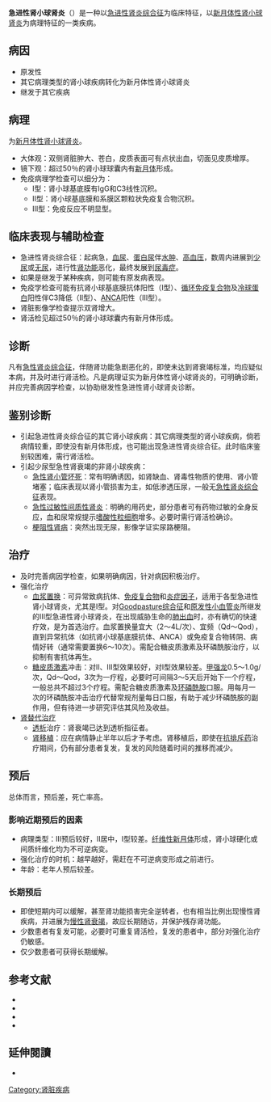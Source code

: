 {{medical}}
{{No footnotes|time=2012-02-12T10:07:19+00:00 }}
{{Infobox_Disease
 | Name           = 急进性肾小球肾炎
 | Image          = Crescentic glomerulonephritis (2).jpg
 | Caption        = MPO-ANCA阳性的急进性肾小球肾炎患者身上的新月体性肾小球肾炎组织病理学影像。切片经过苏木精和曙红染色。
 | DiseasesDB     = 3165
 | ICD10          = {{ICD10|N|00||n|00}}-{{ICD10|N|08||n|00}} with .7 suffix
 | ICD9           = 
 | ICDO           = 
 | OMIM           = 
 | MedlinePlus    = 
 | eMedicineSubj  = med
 | eMedicineTopic = 881
 | eMedicine_mult = {{eMedicine2|med|890}} | 
 | MeshID         = 
}}

'''急进性肾小球肾炎'''（{{lang-en|'''Rapidly progressive glomerulonephritis''' ('''RPGN''')}}）是一种以[[肾炎综合征|急进性肾炎综合征]]为临床特征，以[[新月体性肾小球肾炎|新月体性肾小球肾炎]]为病理特征的一类疾病。

==病因==
{{seealso|腎功能|腎生理學}}

*原发性
*其它病理类型的肾小球疾病转化为新月体性肾小球肾炎
*继发于其它疾病

==病理==
为[[新月体性肾小球肾炎|新月体性肾小球肾炎]]。
*大体观：双侧肾脏肿大、苍白，皮质表面可有点状出血，切面见皮质增厚。
*镜下观：超过50％的肾小球球囊内有[[新月体|新月体]]形成。
*免疫病理学检查可以细分为：
**Ⅰ型：肾小球基底膜有IgG和C3线性沉积。
**Ⅱ型：肾小球基底膜和系膜区颗粒状免疫复合物沉积。
**Ⅲ型：免疫反应不明显型。

==临床表现与辅助检查==
*急进性肾炎综合征：起病急，[[血尿|血尿]]、[[蛋白尿|蛋白尿]]伴[[水肿|水肿]]、[[高血压|高血压]]，数周内进展到[[少尿|少尿]]或[[无尿|无尿]]，进行性[[肾功能|肾功能]]恶化，最终发展到[[尿毒症|尿毒症]]。
*如果是继发于某种疾病，则可能有原发病表现。
*免疫学检查可能有抗肾小球基底膜抗体阳性（Ⅰ型）、[[循环免疫复合物|循环免疫复合物]]及[[冷球蛋白|冷球蛋白]]阳性伴C3降低（Ⅱ型）、[[ANCA|ANCA]]阳性（Ⅲ型）。
*肾脏影像学检查提示双肾增大。
*肾活检见超过50％的肾小球球囊内有新月体形成。

==诊断==
凡有[[急性肾炎综合征|急性肾炎综合征]]，伴随肾功能急剧恶化的，即使未达到肾衰竭标准，均应疑似本病，并及时进行肾活检。凡是病理证实为新月体性肾小球肾炎的，可明确诊断，并应完善病因学检查，以协助继发性急进性肾小球肾炎诊断。

==鉴别诊断==
*引起急进性肾炎综合征的其它肾小球疾病：其它病理类型的肾小球疾病，倘若病情较重，即使没有新月体形成，也可能出现急进性肾炎综合征。此时临床鉴别较困难，需行肾活检。
*引起少尿型急性肾衰竭的非肾小球疾病：
**[[急性肾小管坏死|急性肾小管坏死]]：常有明确诱因，如肾缺血、肾毒性物质的使用、肾小管堵塞；临床表现以肾小管损害为主，如低渗透压尿，一般无[[急性肾炎综合征|急性肾炎综合征]]表现。
**[[急性过敏性间质性肾炎|急性过敏性间质性肾炎]]：明确的用药史，部分患者可有药物过敏的全身反应，血和尿常规提示[[嗜酸性粒细胞|嗜酸性粒细胞]]增多。必要时需行肾活检确诊。
**[[梗阻性肾病|梗阻性肾病]]：突然出现无尿，影像学证实尿路梗阻。

==治疗==
*及时完善病因学检查，如果明确病因，针对病因积极治疗。
*强化治疗
**[[血浆置换|血浆置换]]：可异常致病抗体、[[免疫复合物|免疫复合物]]和[[炎症因子|炎症因子]]，适用于各型急进性肾小球肾炎，尤其是Ⅰ型。对[[Goodpasture综合征|Goodpasture综合征]]和[[原发性小血管炎|原发性小血管炎]]所继发的Ⅲ型急进性肾小球肾炎，在出现威胁生命的[[肺出血|肺出血]]时，亦有确切的快速疗效，是为首选治疗。血浆置换量宜大（2～4L/次）、宜频（Qd～Qod），直到异常抗体（如抗肾小球基底膜抗体、ANCA）或免疫复合物转阴、病情好转（通常需要置换6～10次）。需配合糖皮质激素及环磷酰胺治疗，以抑制有害抗体再生。
**[[糖皮质激素|糖皮质激素]]冲击：对Ⅱ、Ⅲ型效果较好，对Ⅰ型效果较差。[[甲强龙|甲强龙]]0.5～1.0g/次，Qd～Qod，3次为一疗程，必要时可间隔3～5天后开始下一个疗程，一般总共不超过3个疗程。需配合糖皮质激素及[[环磷酰胺|环磷酰胺]]口服。用每月一次的环磷酰胺冲击治疗代替常规剂量每日口服，有助于减少环磷酰胺的副作用，但有待进一步研究评估其风险及收益。
*[[肾替代治疗|肾替代治疗]]
**[[透析|透析]]治疗：肾衰竭已达到透析指征者。
**[[肾移植|肾移植]]：应在病情静止半年以后才予考虑。肾移植后，即使在[[抗排斥药|抗排斥药]]治疗期间，仍有部分患者复发，复发的风险随着时间的推移而减少。

==预后==
总体而言，预后差，死亡率高。
===影响近期预后的因素===
*病理类型：Ⅲ预后较好，Ⅱ居中，Ⅰ型较差。[[新月体|纤维性新月体]]形成，肾小球硬化或间质纤维化均为不可逆病变。
*强化治疗的时机：越早越好，需赶在不可逆病变形成之前进行。
*年龄：老年人预后较差。
===长期预后===
*即使短期内可以缓解，甚至肾功能损害完全逆转者，也有相当比例出现慢性肾疾病，并进展为[[慢性肾衰竭|慢性肾衰竭]]，故应长期随访，并保护残存肾功能。
*少数患者有复发可能，必要时可重复肾活检，复发的患者中，部分对强化治疗仍敏感。
*仅少数患者可获得长期缓解。
==参考文献==
{{refbegin|2}}
*{{cite book |author=陆再英 |authorlink=陆再英 |coauthors=钟南山 |title=内科学 |year=2008 |publisher=人民卫生出版社 |location=北京 |isbn=978-7-117-09652-2}}
*{{cite book |author=陈灏珠 |authorlink=陈灏珠 |coauthors=林果为 |title=实用内科学 |year=2009 |publisher=人民卫生出版社 |location=北京 |isbn=978-7-117-11864-4}}
*{{Cite web |url= http://www.merckmanuals.com/professional/genitourinary_disorders/glomerular_disorders/nephritic_syndrome.html |title= Nephritic Syndrome |author= James I. McMillan |publisher= Merck & Co., Inc. |language= en |accessdate= 2011-11-20 |archive-date= 2014-08-20 |archive-url= https://web.archive.org/web/20140820144418/http://www.merckmanuals.com/professional/genitourinary_disorders/glomerular_disorders/nephritic_syndrome.html |dead-url= no }}
*{{cite book |author=李甘地 |authorlink=李甘地 |coauthors=来茂德 |title=病理学 |year=2001 |publisher=人民卫生出版社 |location=北京 |isbn=7-117-04073-4}}
{{refend}}

==延伸閱讀==
{{refbegin}}
*{{Cite journal|title = What is new in the management of rapidly progressive glomerulonephritis?|url = http://ckj.oxfordjournals.org/content/early/2015/02/19/ckj.sfv008|journal = Clinical Kidney Journal|date = 2015-02-19|issn = 2048-8505|pmc = 4370308|pmid = 25815169|pages = sfv008|doi = 10.1093/ckj/sfv008|language = en|first = George H. B.|last = Greenhall|first2 = Alan D.|last2 = Salama|volume = 8|access-date = 2017-08-11|archive-date = 2021-08-28|archive-url = https://web.archive.org/web/20210828050659/https://academic.oup.com/ckj/article/8/2/143/470800|dead-url = no}}
{{refend}}

{{Nephrology}}

[[Category:肾脏疾病|Category:肾脏疾病]]